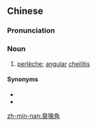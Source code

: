 ==Chinese==
{{zh-forms|alt=臭嘴角|type=12}}

===Pronunciation===
{{zh-pron
|mn=qz,tw,xm:chhàu-chhùi-kak
|cat=n
}}

===Noun===
{{zh-noun}}

# {{lb|zh|Min Nan}} [[perlèche]]; [[angular]] [[cheilitis]]

====Synonyms====
* {{zh-l|口角炎}}
* {{zh-l|臭喙邊}}

[[zh-min-nan:臭喙角]]